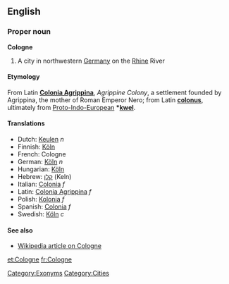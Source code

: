 ==English==
===Proper noun===
'''Cologne'''

#A city in northwestern [[Germany]] on the [[Rhine]] River

====Etymology====
From Latin '''[[Colonia Agrippina]]''', ''Agrippine Colony'', a settlement founded by Agrippina, the mother of Roman Emperor Nero; from Latin '''[[colonus]]''', ultimately from [[Proto-Indo-European]] '''*[[kwel]]'''.

====Translations====
*Dutch: [[Keulen]] ''n''
*Finnish: [[Köln]]
*French: Cologne
*German: [[Köln]] ''n''
*Hungarian: [[Köln]]
*Hebrew: [[קלן]] (Keln)
*Italian: [[Colonia]] ''f''
*Latin: [[Colonia Agrippina]] ''f''
*Polish: [[Kolonia]] ''f''
*Spanish: [[Colonia]] ''f''
*Swedish: [[Köln]] ''c''

====See also====
*[[w:Cologne|Wikipedia article on Cologne]]


[[Category:Exonyms]]
[[Category:Cities]]

[[et:Cologne]]
[[fr:Cologne]]